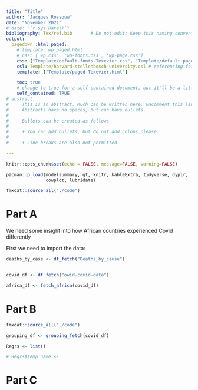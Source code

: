 ```yaml
---
title: "Title"
author: "Jacques Rossouw"
date: "November 2021"
# date: "`r Sys.Date()`"
bibliography: Tex/ref.bib       # Do not edit: Keep this naming convention and location.
output:
  pagedown::html_paged:
    # template: wp_paged.html
    # css: ['wp.css', 'wp-fonts.css', 'wp-page.css']
    css: ["Template/default-fonts-Texevier.css", "Template/default-page-Texevier.css", "Template/default-Texevier.css"]
    csl: Template/harvard-stellenbosch-university.csl # referencing format used.
    template: ["Template/paged-Texevier.html"]

    toc: true
    # change to true for a self-contained document, but it'll be a litte slower for Pandoc to render
    self_contained: TRUE
# abstract: |
#     This is an abstract. Much can be written here. Uncomment this line to go without an abstract.
#     Abstracts have no spaces, but can have bullets.
# 
#     Bullets can be created as follows
# 
#     + You can add bullets, but do not add colons please.
# 
#     + Line breaks are also not permitted.

---
```


```r
knitr::opts_chunk$set(echo = FALSE, message=FALSE, warning=FALSE)

pacman::p_load(modelsummary, gt, knitr, kableExtra, tidyverse, dyplr,
               cowplot, lubridate)

fmxdat::source_all("./code")
```

\newpage

# Part A

We need some insight into how African countries experienced Covid differently

First we need to import the data:

```r

deaths_by_case <- df_fetch("Deaths_by_cause")


covid_df <- df_fetch("owid-covid-data")

```



```r

africa_df <- fetch_africa(covid_df)

```


# Part B

```r

fmxdat::source_all("./code")

grouping_df <- grouping_fetch(covid_df)

```


```r



Regrs <- list()

# Regrs$temp_name <- 


```





# Part C


```r

```


